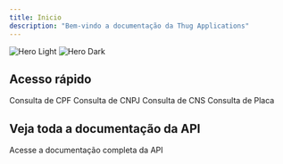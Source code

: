 ```yaml
---
title: Inicio
description: "Bem-vindo a documentação da Thug Applications"
---
```


<img
  className="block dark:hidden"
  src="https://api.thugapplications.xyz/static/img/logo.png"
  alt="Hero Light"
  size={5}
/>
<img
  className="hidden dark:block"
  src="https://api.thugapplications.xyz/static/img/logo.png"
  alt="Hero Dark"
  size={5}
/>

## Acesso rápido

<CardGroup cols={2}>
  <Card
    title="Consulta de CPF"
    icon="link"
    href="/api-reference/endpoint/cpf"
  >
    Consulta de CPF
  </Card>
  <Card
    title="Consulta de CNPJ"
    icon="link"
    href="/api-reference/endpoint/cnpj"
  >
    Consulta de CNPJ
  </Card>
  <Card
    title="Consulta de CNS"
    icon="link"
    href="/api-reference/endpoint/cns"
  >
    Consulta de CNS
  </Card>
  <Card
    title="Consulta de Placa"
    icon="link"
    href="/api-reference/endpoint/placa"
  >
    Consulta de Placa
  </Card>
</CardGroup>

## Veja toda a documentação da API


<CardGroup cols={2}>
  <Card
    title="Documentação da API"
    icon="code"
    href="https://docs.thugapplications.xyz/api-reference/introduction"
  >
    Acesse a documentação completa da API
  </Card>

</CardGroup>
